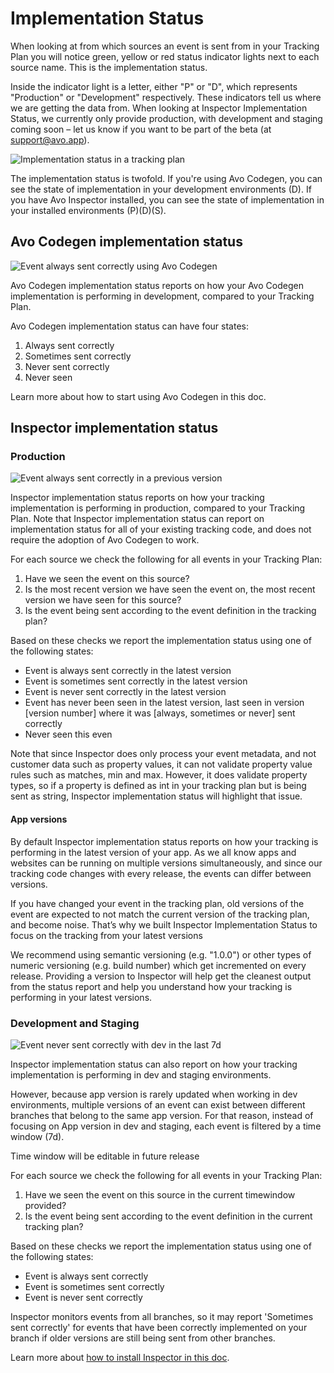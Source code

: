 
# Implementation Status

When looking at from which sources an event is sent from in your Tracking Plan you will notice green, yellow or red status indicator lights next to each source name. This is the implementation status.

Inside the indicator light is a letter, either "P" or "D", which represents "Production" or "Development" respectively. These indicators tell us where we are getting the data from. When looking at Inspector Implementation Status, we currently only provide production, with development and staging coming soon – let us know if you want to be part of the beta (at support@avo.app).

![Implementation status in a tracking plan](/docs/images/workspace/tracking-plan/implementation-status.png)

The implementation status is twofold. If you're using Avo Codegen, you can see the state of implementation in your development environments (D). If you have Avo Inspector installed, you can see the state of implementation in your installed environments (P)(D)(S).

## Avo Codegen implementation status

![Event always sent correctly using Avo Codegen](/docs/images/workspace/tracking-plan/functions-implementation-status.png)

Avo Codegen implementation status reports on how your Avo Codegen implementation is performing in development, compared to your Tracking Plan.

Avo Codegen implementation status can have four states:

1. Always sent correctly
2. Sometimes sent correctly
3. Never sent correctly
4. Never seen

Learn more about <Link passHref href="/implementation/start-using-avo-codegen">how to start using Avo Codegen in this doc</Link>.

## Inspector implementation status

### Production

![Event always sent correctly in a previous version](/docs/images/workspace/tracking-plan/inspector-implementation-status.png)

Inspector implementation status reports on how your tracking implementation is performing in production, compared to your Tracking Plan. Note that Inspector implementation status can report on implementation status for all of your existing tracking code, and does not require the adoption of Avo Codegen to work.

For each source we check the following for all events in your Tracking Plan:

1. Have we seen the event on this source?
2. Is the most recent version we have seen the event on, the most recent version we have seen for this source?
3. Is the event being sent according to the event definition in the tracking plan?

Based on these checks we report the implementation status using one of the following states:

- Event is always sent correctly in the latest version
- Event is sometimes sent correctly in the latest version
- Event is never sent correctly in the latest version
- Event has never been seen in the latest version, last seen in version [version number] where it was [always, sometimes or never] sent correctly
- Never seen this even

<Callout type="info">
  Note that since Inspector does only process your event metadata, and not
  customer data such as property values, it can not validate property value
  rules such as matches, min and max. However, it does validate property types,
  so if a property is defined as int in your tracking plan but is being sent as
  string, Inspector implementation status will highlight that issue.
</Callout>

#### App versions

By default Inspector implementation status reports on how your tracking is performing in the latest version of your app. As we all know apps and websites can be running on multiple versions simultaneously, and since our tracking code changes with every release, the events can differ between versions.

If you have changed your event in the tracking plan, old versions of the event are expected to not match the current version of the tracking plan, and become noise. That’s why we built Inspector Implementation Status to focus on the tracking from your latest versions

We recommend using semantic versioning (e.g. "1.0.0") or other types of numeric versioning (e.g. build number) which get incremented on every release. Providing a version to Inspector will help get the cleanest output from the status report and help you understand how your tracking is performing in your latest versions.

### Development and Staging

![Event never sent correctly with dev in the last 7d](/docs/images/workspace/tracking-plan/dev-inspector-status.png)

Inspector implementation status can also report on how your tracking implementation is performing in dev and staging environments.

However, because app version is rarely updated when working in dev environments, multiple versions of an event can exist between different branches
that belong to the same app version. For that reason, instead of focusing on App version in dev and staging, each event is filtered by a time window (7d).

<Callout type="info">Time window will be editable in future release</Callout>

For each source we check the following for all events in your Tracking Plan:

1. Have we seen the event on this source in the current timewindow provided?
2. Is the event being sent according to the event definition in the current tracking plan?

Based on these checks we report the implementation status using one of the following states:

- Event is always sent correctly
- Event is sometimes sent correctly
- Event is never sent correctly

<Callout type="info">
  Inspector monitors events from all branches, so it may report 'Sometimes sent
  correctly' for events that have been correctly implemented on your branch if
  older versions are still being sent from other branches.
</Callout>

Learn more about [how to install Inspector in this doc](/implementation/avo-inspector-sdk-reference).
